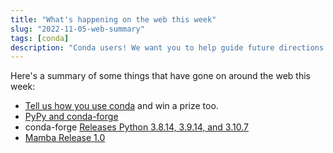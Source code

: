 ```yaml
---
title: "What's happening on the web this week"
slug: "2022-11-05-web-summary"
tags: [conda]
description: "Conda users! We want you to help guide future directions for conda."
---
```


Here's a summary of some things that have gone on around the web this week:

- [Tell us how you use conda](https://community.anaconda.cloud/t/tell-us-how-you-use-conda/44726) and win a prize too.
- [PyPy and conda-forge](https://www.pypy.org/posts/2022/11/pypy-and-conda-forge.html)
- conda-forge [Releases Python 3.8.14, 3.9.14, and 3.10.7](https://conda-forge.org/docs/user/announcements.html#releasing-python-3-8-14-3-9-14-and-3-10-7)
- [Mamba Release 1.0](https://wolfv.medium.com/releasing-mamba-1-0-8e3c52cc6d37)
